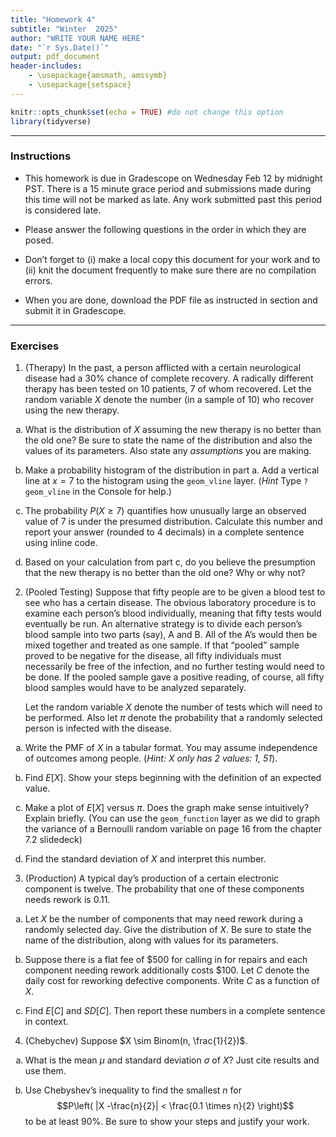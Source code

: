 ```yaml
---
title: "Homework 4"
subtitle: "Winter  2025"
author: "WRITE YOUR NAME HERE"
date: "`r Sys.Date()`"
output: pdf_document
header-includes:
    - \usepackage{amsmath, amssymb}
    - \usepackage{setspace} 
---
```


\onehalfspacing

```r
knitr::opts_chunk$set(echo = TRUE) #do not change this option
library(tidyverse)

```


* * * 

### Instructions

- This homework is due in Gradescope on Wednesday Feb 12 by midnight PST. There is a 15 minute grace period and submissions made during this time will not be marked as late. Any work submitted past this period is considered late.  

- Please answer the following questions in the order in which they are posed. 

- Don't forget to (i) make a local copy this document for your work and to (ii) knit the document frequently to make sure there are no compilation errors. 

- When you are done, download the PDF file as instructed in section and submit it in Gradescope. 

* * *


### Exercises 


1. (Therapy) In the past, a person afflicted with a certain neurological disease had a 30% chance of complete recovery. A radically different therapy has been tested on 10 patients, 7 of whom recovered. Let the random variable $X$ denote the number (in a sample of 10) who recover using the new therapy. 

a. What is the distribution of $X$ assuming the new therapy is no better than the old one? Be sure to state the name of the distribution and also the values of its parameters. Also state any *assumptions* you are making.

b. Make a probability histogram of the distribution in part a. Add a vertical line at $x=7$ to the histogram using the `geom_vline` layer.  (*Hint* Type `? geom_vline` in the Console for help.)

c. The probability $P(X \geq 7)$ quantifies how unusually large an observed value of 7 is under the presumed distribution. Calculate this number and report your answer (rounded to 4 decimals) in a complete sentence using inline code.  

d. Based on your calculation from part c, do you believe the presumption that the new therapy is no better than the old one? Why or why not?


2. (Pooled Testing) Suppose that fifty people are to be given a blood test to see who has a certain disease. The obvious laboratory procedure is to examine each person’s blood individually, meaning that fifty tests would eventually be run. An alternative strategy is to divide each person’s blood sample into two parts (say), A and B. All of the A’s would then be mixed together and treated as one sample. If that “pooled” sample proved to be negative for the disease, all fifty individuals must necessarily be free of the infection, and no further testing would need to be done. If the pooled sample gave a positive reading, of course, all fifty blood samples would have to be analyzed separately.

   Let the random variable $X$ denote the number of tests which will need to be performed. Also let $\pi$ denote the probability that a randomly selected person is infected with the disease.

a. Write the PMF of $X$ in a tabular format. You may assume independence of outcomes among people. (*Hint: $X$ only has 2 values: 1, 51*).

    \begin{table}[h]
    \centering
    \caption{PMF of $X$: number of tests}
    \begin{tabular}{|c|c|c|} \hline
    $x$ & 1 & 51 \\ \hline
    $f(x)$ & &  \\ \hline
    \end{tabular}
    \end{table}
    
b. Find $E\left[X \right]$. Show your steps beginning with the definition of an expected value.

c. Make a plot of $E\left[X \right]$ versus $\pi$. Does the graph make sense intuitively? Explain briefly. (You can use the `geom_function` layer as we did to graph the variance of a Bernoulli random variable on page 16 from the chapter 7.2 slidedeck)

d. Find the standard deviation of $X$ and interpret this number.

3. (Production) A typical day’s production of a certain electronic
component is twelve. The probability that one of these
components needs rework is 0.11. 

a. Let $X$ be the number of components that may need rework during a randomly selected day. Give the distribution of $X$. Be sure to state the name of the distribution, along with values for its parameters.

b. Suppose there is a flat fee of $500 for calling in for repairs and each component needing rework additionally costs \$100. Let $C$ denote the daily cost for reworking defective components. Write $C$ as a function of $X$.

c. Find $E\left[C \right]$ and $SD\left[C \right]$. Then report these numbers in a complete sentence in context.


4. (Chebychev) Suppose $X \sim Binom(n, \frac{1}{2})$. 

a. What is the mean $\mu$ and standard deviation $\sigma$ of $X$? Just cite results and use them.
   
b. Use Chebyshev's inequality to find the smallest $n$ for
   $$P\left( |X -\frac{n}{2}| < \frac{0.1 \times n}{2} \right)$$
    to be at least 90%. Be sure to show your steps and justify your work.
